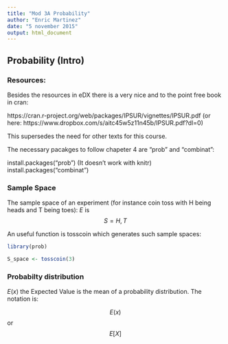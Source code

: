 ```yaml
---
title: "Mod 3A Probability"
author: "Enric Martinez"
date: "5 november 2015"
output: html_document
---
```


## Probability (Intro)

### Resources: 

Besides the resources in eDX there is a very nice and to the point free book in cran: 

https://cran.r-project.org/web/packages/IPSUR/vignettes/IPSUR.pdf 
(or here: https://www.dropbox.com/s/aitc45w5z11n45b/IPSUR.pdf?dl=0)



This supersedes the need for other texts for this course.

The necessary pacakges to follow chapeter 4 are   "prob" and "combinat": 


install.packages("prob")   (It doesn't work with knitr)
install.packages("combinat") 



### Sample Space

The sample space of an experiment (for instance coin toss with H being heads and T being toes):  $E$ is $$S={H,T}$$

An useful function is tosscoin which generates such sample spaces: 

```r
library(prob)

S_space <- tosscoin(3)

```

### Probabilty distribution  

$E(x)$ the Expected Value is the mean of a probability distribution. The notation is: 

$$E(x)$$  or $$E[X]$$







